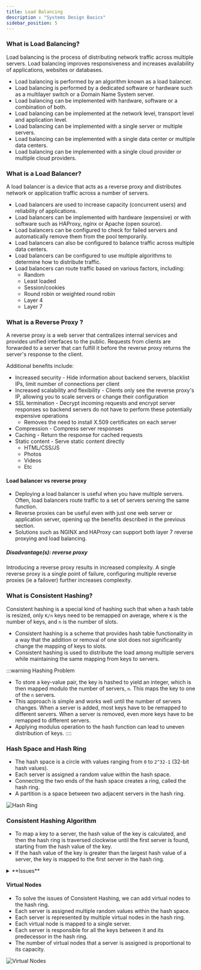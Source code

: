 ```yaml
---
title: Load Balancing
description : "Systems Design Basics"
sidebar_position: 5
---
```


### What is Load Balancing?
Load balancing is the process of distributing network traffic across multiple servers.
Load balancing improves responsiveness and increases availability of applications, websites or databases.
- Load balancing is performed by an algorithm known as a load balancer.
- Load balancing is performed by a dedicated software or hardware such as a multilayer switch or a Domain Name System server.
- Load balancing can be implemented with hardware, software or a combination of both.
- Load balancing can be implemented at the network level, transport level and application level.
- Load balancing can be implemented with a single server or multiple servers.
- Load balancing can be implemented with a single data center or multiple data centers.
- Load balancing can be implemented with a single cloud provider or multiple cloud providers.

### What is a Load Balancer?
A load balancer is a device that acts as a reverse proxy and distributes network or application traffic across a number of servers.
- Load balancers are used to increase capacity (concurrent users) and reliability of applications.
- Load balancers can be implemented with hardware (expensive) or with software such as HAProxy, nginx or Apache (open source).
- Load balancers can be configured to check for failed servers and automatically remove them from the pool temporarily.
- Load balancers can also be configured to balance traffic across multiple data centers.
- Load balancers can be configured to use multiple algorithms to determine how to distribute traffic.
- Load balancers can route traffic based on various factors, including:
    - Random
    - Least loaded
    - Session/cookies
    - Round robin or weighted round robin
    - Layer 4
    - Layer 7

### What is a Reverse Proxy ?
A reverse proxy is a web server that centralizes internal services and provides unified interfaces to the public. Requests from clients are forwarded to a server that can fulfill it before the reverse proxy returns the server's response to the client.

Additional benefits include:

- Increased security - Hide information about backend servers, blacklist IPs, limit number of connections per client
- Increased scalability and flexibility - Clients only see the reverse proxy's IP, allowing you to scale servers or change their configuration
- SSL termination - Decrypt incoming requests and encrypt server responses so backend servers do not have to perform these potentially expensive operations
  - Removes the need to install X.509 certificates on each server
- Compression - Compress server responses
- Caching - Return the response for cached requests
- Static content - Serve static content directly
  - HTML/CSS/JS
  - Photos
  - Videos
  - Etc

#### Load balancer vs reverse proxy
- Deploying a load balancer is useful when you have multiple servers. Often, load balancers route traffic to a set of servers serving the same function.
- Reverse proxies can be useful even with just one web server or application server, opening up the benefits described in the previous section.
- Solutions such as NGINX and HAProxy can support both layer 7 reverse proxying and load balancing.

##### Disadvantage(s): reverse proxy
Introducing a reverse proxy results in increased complexity.
A single reverse proxy is a single point of failure, configuring multiple reverse proxies (ie a failover) further increases complexity.
### What is Consistent Hashing?
Consistent hashing is a special kind of hashing such that when a hash table is resized, only `K/n` keys need to be remapped on average, where `K` is the number of keys, and `n` is the number of slots.
- Consistent hashing is a scheme that provides hash table functionality in a way that the addition or removal of one slot does not significantly change the mapping of keys to slots.
- Consistent hashing is used to distribute the load among multiple servers while maintaining the same mapping from keys to servers.

:::warning Hashing Problem
- To store a key-value pair, the key is hashed to yield an integer, which is then mapped modulo the number of servers, `n`. This maps the key to one of the `n` servers.
- This approach is simple and works well until the number of servers changes. When a server is added, most keys have to be remapped to different servers. When a server is removed, even more keys have to be remapped to different servers.
- Applying modulus operation to the hash function can lead to uneven distribution of keys.
::::

### Hash Space and Hash Ring
- The hash space is a circle with values ranging from `0` to `2^32-1` (32-bit hash values).
- Each server is assigned a random value within the hash space.
- Connecting the two ends of the hash space creates a ring, called the hash ring.
- A partition is a space between two adjacent servers in the hash ring.

![Hash Ring](./img/hash-ring.png)

### Consistent Hashing Algorithm
- To map a key to a server, the hash value of the key is calculated, and then the hash ring is traversed clockwise until the first server is found, starting from the hash value of the key.
- If the hash value of the key is greater than the largest hash value of a server, the key is mapped to the first server in the hash ring.
<details>
<summary>**Issues**</summary>
    - Size of Ring is not fixed, it varies when servers are added or removed.
    - Size of partitions is not uniform, one partition can be very large and another can be very small.
    - Impossible to add or remove servers without remapping all the keys.
</details>

#### Virtual Nodes
- To solve the issues of Consistent Hashing, we can add virtual nodes to the hash ring.
- Each server is assigned multiple random values within the hash space.
- Each server is represented by multiple virtual nodes in the hash ring.
- Each virtual node is mapped to a single server.
- Each server is responsible for all the keys between it and its predecessor in the hash ring.
- The number of virtual nodes that a server is assigned is proportional to its capacity.

![Virtual Nodes](./img/virtual-nodes.png)

